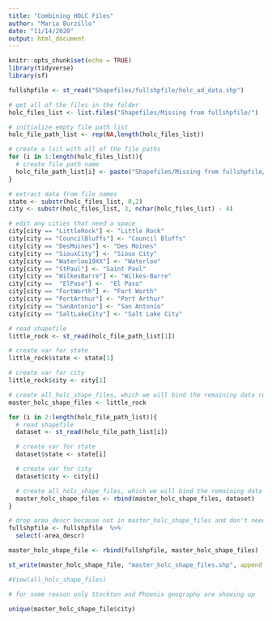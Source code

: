 ```yaml
---
title: "Combining HOLC Files"
author: "Maria Burzillo"
date: "11/14/2020"
output: html_document
---
```


```r
knitr::opts_chunk$set(echo = TRUE)
library(tidyverse)
library(sf)
```

```r

fullshpfile <- st_read("Shapefiles/fullshpfile/holc_ad_data.shp")

```


```r

# get all of the files in the folder
holc_files_list <- list.files("Shapefiles/Missing from fullshpfile/")

# initialize empty file path list
holc_file_path_list <- rep(NA,length(holc_files_list))

# create a lsit with all of the file paths
for (i in 1:length(holc_files_list)){
  # create file path name 
  holc_file_path_list[i] <- paste("Shapefiles/Missing from fullshpfile/", holc_files_list[i], "/cartodb-query.shp", sep = "")
}
```


```r
# extract data from file names
state <- substr(holc_files_list, 0,2)
city <- substr(holc_files_list, 3, nchar(holc_files_list) - 4)

# edit any cities that need a space
city[city == "LittleRock"] <- "Little Rock"
city[city == "CouncilBluffs"] <- "Council Bluffs"
city[city == "DesMoines"] <- "Des Moines"  
city[city == "SiouxCity"] <- "Sioux City" 
city[city == "Waterloo19XX"] <- "Waterloo" 
city[city == "StPaul"] <- "Saint Paul"
city[city == "WilkesBarre"] <- "Wilkes-Barre"
city[city ==  "ElPaso"] <-  "El Paso"
city[city == "FortWorth"] <- "Fort Worth"
city[city == "PortArthur"] <- "Port Arthur"
city[city == "SanAntonio"] <- "San Antonio"
city[city == "SaltLakeCity"] <- "Salt Lake City"
```


```r

# read shapefile
little_rock <- st_read(holc_file_path_list[1])

# create var for state
little_rock$state <- state[1]

# create var for city
little_rock$city <- city[1]

# create all_holc_shape_files, which we will bind the remaining data rows to
master_holc_shape_files <- little_rock
```


```r

for (i in 2:length(holc_file_path_list)){
  # read shapefile
  dataset <- st_read(holc_file_path_list[i])

  # create var for state
  dataset$state <- state[i]

  # create var for city
  dataset$city <- city[i]

  # create all_holc_shape_files, which we will bind the remaining data rows to
  master_holc_shape_files <- rbind(master_holc_shape_files, dataset)
}

```

```r

# drop area_descr because not in master_holc_shape_files and don't need anyways
fullshpfile <- fullshpfile  %>%
  select(-area_descr)

master_holc_shape_file <- rbind(fullshpfile, master_holc_shape_files)

```


```r

st_write(master_holc_shape_file, "master_holc_shape_files.shp", append = FALSE)

#View(all_holc_shape_files)

# for some reason only Stockton and Phoenix geography are showing up

unique(master_holc_shape_file$city)

```



